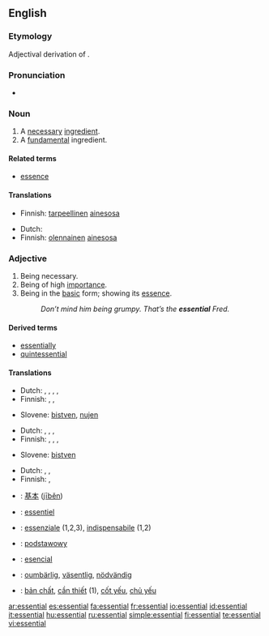 {{wikipedia|dab=Essential}}
==English==

===Etymology===
Adjectival derivation of {{L.}} {{term|essentia||being, essence}}.

===Pronunciation===
* {{audio|en-us-essential.ogg|Audio (US)}}
{{rfp}}

===Noun===
{{en-noun}}

# A [[necessary]] [[ingredient]].
# A [[fundamental]] ingredient.

{{rfex}}

====Related terms====
*[[essence]]

====Translations====
{{trans-top|necessary ingredient}}
* Finnish: [[tarpeellinen]] [[ainesosa]]
{{trans-mid}}
{{trans-bottom}}

{{trans-top|fundamental ingredient}}
* Dutch: {{t|nl|essentieel|n|alt=essentiële}}
* Finnish: [[olennainen]] [[ainesosa]]
{{trans-mid}}
{{trans-bottom}}

===Adjective===
{{en-adj}}

# Being necessary.
# Being of high [[importance]].
# Being in the [[basic]] form; showing its [[essence]].
#: ''Don’t mind him being grumpy.  That’s the '''essential''' Fred.''

{{rfex|difference between 1 and 2}}

====Derived terms====
*[[essentially]]
*[[quintessential]]

====Translations====
{{trans-top|necessary}}
* Dutch: {{t|nl|essentieel}}, {{t-|nl|onontbeerlijk}}, {{t-|nl|wezenlijk}}, {{t+|nl|noodzakelijk}}, {{t+|nl|nodig}}
* Finnish: {{t-|fi|olennainen}}, {{t+|fi|tärkeä}}, {{t+|fi|tarpeellinen}}
{{trans-mid}}
* Slovene: [[bistven]], [[nujen]]
{{trans-bottom}}

{{trans-top|of high importance}}
* Dutch: {{t|nl|essentieel}}, {{t-|nl|onontbeerlijk}}, {{t-|nl|wezenlijk}}, {{t+|nl|belangrijk}}
* Finnish: {{t-|fi|olennainen}}, {{t-|fi|välttämätön}}, {{t-|fi|elintärkeä}}, {{t-|fi|oleellinen}}
{{trans-mid}}
* Slovene: [[bistven]]
{{trans-bottom}}

{{trans-top|in basic form}}
* Dutch: {{t|nl|essentieel}}, {{t-|nl|wezenlijk}}, {{t+|nl|echt}}
* Finnish: {{t+|fi|tavallinen}}, {{t+|fi|normaali}}
{{trans-mid}}
{{trans-bottom}}

{{checktrans-top}}
*{{ttbc|Chinese}}: [[基本]] ([[jīběn]])
*{{ttbc|French}}: [[essentiel]]
*{{ttbc|Italian}}: [[essenziale]] (1,2,3), [[indispensabile]] (1,2)
{{trans-mid}}
*{{ttbc|Polish}}: [[podstawowy]] {{m}}
*{{ttbc|Spanish}}: [[esencial]]
*{{ttbc|Swedish}}: [[oumbärlig]], [[väsentlig]], [[nödvändig]]
*{{ttbc|Vietnamese}}: [[bản chất]], [[cần thiết]] (1), [[cốt yếu]], [[chủ yếu]]
{{trans-bottom}}

[[ar:essential]]
[[es:essential]]
[[fa:essential]]
[[fr:essential]]
[[io:essential]]
[[id:essential]]
[[it:essential]]
[[hu:essential]]
[[ru:essential]]
[[simple:essential]]
[[fi:essential]]
[[te:essential]]
[[vi:essential]]